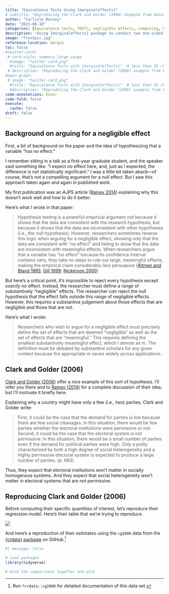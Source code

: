 ---
title: "Equivalence Tests Using {marginaleffects}"
# subtitle: "Reproducing the Clark and Golder (2006) Example from Rainey (2014)"
author: "Carlisle Rainey"
date: "2023-08-18"
categories: [Equivalence tests, TOSTs, negligible effects, computing, R, marginaleffects]
description: "Using {marginaleffects} package to conduct two one-sided tests (TOSTs) to test a hypothesis)."
image: "frontpic.jpg"
reference-location: margin
toc: false
#twitter-card:
 # card-style: summary_large_image
  #image: "twitter-card.png"
  #title: "Equivalence Tests with {marginaleffects}"  # less than 55 chars
 # description: "Reproducing the Clark and Golder (2006) example from Rainey (2014)"  # less than 125 chars
#open-graph:   
 # image: "twitter-card.png"
  #title: "Equivalence Tests with {marginaleffects}"  # less than 55 chars
  #description: "Reproducing the Clark and Golder (2006) example from Rainey (2014)"  # less than 125 chars
code-annotations: hover
code-fold: false
execute: 
  cache: false
draft: false
---

## Background on arguing for a negligible effect

First, a bit of background on the paper and the idea of hypothesizing that a variable "has no effect."

I remember sitting in a talk as a first-year graduate student, and the speaker said something like: "I expect no effect here, and, just as I expected, the difference is not statistically significant." I was a little bit taken aback---of course, that's not a compelling argument for a null effect. But I saw this approach taken again and again in published work.

My first publication was an *AJPS* article ([Rainey 2014](https://doi.org/10.1111/ajps.12102)) explaining why this doesn't work well and how to do it better.

Here's what I wrote in that paper:

> Hypothesis testing is a powerful empirical argument not because it shows that the data are consistent with the research hypothesis, but because it shows that the data are inconsistent with other hypotheses (i.e., the null hypothesis). However, researchers sometimes reverse this logic when arguing for a negligible effect, showing only that the data are consistent with "no effect" and failing to show that the data are inconsistent with meaningful effects. When researchers argue that a variable has "no effect" because its confidence interval contains zero, they take no steps to rule out large, meaningful effects, making the empirical claim considerably less persuasive ([Altman and Bland 1995](https://doi.org/10.1136/bmj.311.7003.485); [Gill 1999](https://doi.org/10.1177/106591299905200309); [Nickerson 2000](https://psycnet.apa.org/doi/10.1037/1082-989X.5.2.241)).

But here's a critical point, it's impossible to reject every hypothesis except *exactly* no effect. Instead, the researcher must define a range of substantively "negligible" effects. The researcher *can* reject the null hypothesis that the effect falls outside this range of negligible effects. However, this requires a substantive judgement about those effects that are negligible and those that are not.

Here's what I wrote:

> Researchers who wish to argue for a negligible effect must precisely define the set of effects that are deemed "negligible" as well as the set of effects that are "meaningful." This requires defining the smallest substantively meaningful effect, which I denote as $m$. The definition must be debated by substantive scholars for any given context because the appropriate $m$ varies widely across applications.

## Clark and Golder (2006)

[Clark and Golder (2006)](https://doi.org/10.1177/0010414005278420) offer a nice example of this sort of hypothesis. I'll refer you there and to [Rainey (2014)](https://doi.org/10.1111/ajps.12102) for a complete discussion of their idea, but I'll motivate it briefly here.

Explaining why a country might have only a few (i.e., two) parties, Clark and Golder write:

> First, it could be the case that the demand for parties is low because there are few social cleavages. In this situation, there would be few parties whether the electoral institutions were permissive or not. Second, it could be the case that the electoral system is not permissive. In this situation, there would be a small number of parties even if the demand for political parties were high. Only a polity characterized by both a high degree of social heterogeneity and a highly permissive electoral system is expected to produce a large number of parties. (p. 683)

Thus, they expect that electoral institutions won't matter in socially homogenous systems. And they expect that social heterogeneity won't matter in electoral systems that are not permissive.

## Reproducing Clark and Golder (2006)

Before computing their specific quantities of interest, let's reproduce their regression model. Here's their table that we're trying to reproduce.

![](clark-golder-2006-table2.png)

And here's a reproduction of their estimates using the `cg2006` data from the [{crdata} package](http://www.carlislerainey.com/crdata/) on GitHub.[^1]

[^1]: Run `?crdata::cg2006` for detailed documentation of this data set.

```{r}
#| message: false

# load packages
library(tidyverse)

# bind the comparisons together and plot
```
